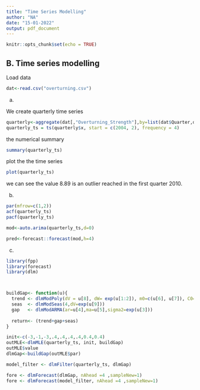 ```yaml
---
title: "Time Series Modelling"
author: "NA"
date: "15-01-2022"
output: pdf_document
---
```


```r
knitr::opts_chunk$set(echo = TRUE)
```

## B. Time series modelling

\begin{enumerate}

\item The figure labelled A to E show five series whose defining equations are given bellow. 

\begin{enumerate}

\item[i)] $X_t-2X_{t-1}+X_{t-2}=\epsilon_t -0.4\epsilon_{t-1}$

\item[ii)] $X_t=\epsilon_t +0.02t\epsilon_{t-1}$

\item[iii)] $X_t=0.65X_{t-1}+\epsilon_t $

\item[iv)] $X_t=-0.65X_{t-1}+\epsilon_t $

\item[v)] $X_t=0.1X_{t-1}+0.9X_{t-2}+\epsilon_t$
\end{enumerate}

State, with reasons, which equations corresponds to which plot.


```r
knitr::include_graphics("Screenshot_145.png")
```

```r
knitr::include_graphics("Screenshot_146.png")
```

```r
knitr::include_graphics("Screenshot_147.png")
```


\item Suggest appropiate ARMA models for the five (A,B,C,D,E) bellow, giving reasons for you choice in each case.

```r
knitr::include_graphics("Screenshot_148.png")
```

```r
knitr::include_graphics("Screenshot_149.png")
```

```r
knitr::include_graphics("Screenshot_150.png")
```
```r
knitr::include_graphics("Screenshot_151.png")
```
```r
knitr::include_graphics("Screenshot_152.png")
```


\item The data for this assignment ara measured strength of the overturning in the Nort Atlantic from mooring at 26N between April 2014 and  March 2014, found in the file \verb|overturning.csv|  





\begin{enumerate}


\item Average the data in quarterly means. Produce numerical and graphical summaries of average data, and comment on your findings and highligth any potential outliers. You might find it useful to covert the averaged data to a time series 


\item Fit ARMA and an ARIMA model to the data. Choose the most appropiate model, and use this to predict the values for six 3-month periods from april 2014 to September 2015.

\item Fit DLM to the data (including both a trend and seasonal component), Use your model to predict the values for April 2014 to September 2015.

\item Compare results of parts b and c, and comment on any differences you may find.

\end{enumerate}

\end{enumerate}

Load data

```r
dat<-read.csv("overturning.csv")
```


a)

We create quarterly time series 

```r
quarterly<-aggregate(dat[,"Overturning_Strength"],by=list(dat$Quarter,dat$year),FUN=mean)
quarterly_ts = ts(quarterly$x, start = c(2004, 2), frequency = 4)
```

the numerical summary 

```r
summary(quarterly_ts)
```
plot the the time series

```r
plot(quarterly_ts) 
```

we can see the value 8.89 is an outlier  reached in the first quarter 2010.


b) 

```r
par(mfrow=c(1,2))
acf(quarterly_ts)
pacf(quarterly_ts)
```

```r
mod<-auto.arima(quarterly_ts,d=0)
```
```r
pred<-forecast::forecast(mod,h=4)
```





c) 


```r
library(fpp)
library(forecast)
library(dlm)



buildGap<- function(u){
  trend <- dlmModPoly(dV = u[8], dW= exp(u[1:2]), m0=c(u[6], u[7]), C0=2*diag(2))
  seas  <- dlmModSeas(4,dV=exp(u[9]))
  gap   <- dlmModARMA(ar=u[4],ma=u[5],sigma2=exp(u[3]))
  
  return<- (trend+gap+seas)
}

init<-c(-3,-1,-3,.4,.4,.4,.4,0.4,0.4)
outMLE<-dlmMLE(quarterly_ts, init, buildGap)
outMLE$value
dlmGap<-buildGap(outMLE$par)

model_filter <- dlmFilter(quarterly_ts, dlmGap)

fore <- dlmForecast(dlmGap, nAhead =4 ,sampleNew=1)
fore <- dlmForecast(model_filter, nAhead =4 ,sampleNew=1)

```


